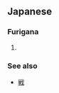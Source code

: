 ==Japanese==
===Furigana===
{{furigana|ononoku}}
# {{japdef|戦く|to [[shiver]], [[tremble]], [[quake]] by fear}}

===See also===
*[[戦]]